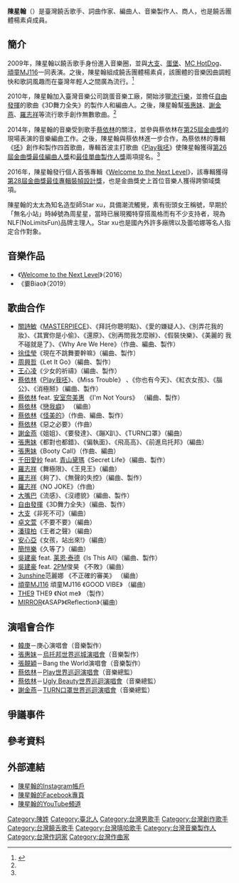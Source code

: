 {{Distinguish|text=电子游戏设计师'''[[陈星汉|陈星汉]]'''}}
{{藝人
| 姓名               = 陳星翰
| 類型               = 男歌手
| 國籍               = {{ROC}}
| 出生日期           = {{Birth date and age|1985|6|10}}
| 出生地點           = {{TWN}}[[臺北市|臺北市]]
| 職業               = 饒舌歌手、詞曲作家、音樂製作人、商人
| 配偶               = 許芳熏
| 兒女               = 1
| 出道地點           = {{TWN}}
| 活躍年代           = 2009年至今
| 經紀公司           = 艾克斯娛樂
| 相關團體           = 楊素貞、30cm
| 英文名             = Starr Chen
| IMDb               = 10425487
| goldenmelodyawards = {{獎項|[[最佳專輯裝幀設計獎_(金曲獎)|最佳專輯裝幀設計獎]]|2017年|《[[Welcome_to_the_Next_Level|Welcome to the Next Level]]》}}
| awards             = {{Awards|award=[[Mnet亞洲音樂大獎|Mnet亞洲音樂大獎]]|year=2019年|title=《[[Ugly_Beauty|Ugly Beauty]]》|name=年度最佳製作人}}
}}

'''陳星翰'''（{{bd|1985年|6月10日|catIdx=}}）是臺灣饒舌歌手、詞曲作家、編曲人、音樂製作人、商人，也是饒舌團體楊素貞成員。

== 簡介 ==
2009年，陳星翰以饒舌歌手身份進入音樂圈，並與[[大支|大支]]、[[蛋堡_(音樂人)|蛋堡]]、[[MC_HotDog|MC HotDog]]、[[頑童MJ116|頑童MJ116]]一同表演。之後，陳星翰組成饒舌團體楊素貞，該團體的音樂因曲調輕快和歌詞風趣而在臺灣年輕人之間廣為流行。<ref name=":0">{{Cite web|url=http://www.starrchen.club/blank-mpvle|title=starrchen|accessdate=2017-02-02|work=starrchen}}</ref>

2010年，陳星翰加入臺灣音樂公司跳蛋音樂工廠，開始涉獵[[流行_(音樂類型)|流行樂]]，並擔任[[自由發揮|自由發揮]]的歌曲《3D舞力全失》的製作人和編曲人。之後，陳星翰幫[[張惠妹|張惠妹]]、[[謝金燕|謝金燕]]、[[羅志祥|羅志祥]]等流行歌手創作無數歌曲。<ref name=":0" />

2014年，陳星翰的音樂受到歌手[[蔡依林|蔡依林]]的關注，並參與蔡依林在[[第25屆金曲獎|第25屆金曲獎]]的現場表演的音樂編曲工作。之後，陳星翰與蔡依林進一步合作，為蔡依林的專輯《[[呸|呸]]》創作和製作四首歌曲，專輯首波主打歌曲《[[Play我呸|Play我呸]]》使陳星翰獲得[[第26屆金曲獎|第26屆金曲獎]][[最佳編曲人獎_(金曲獎)|最佳編曲人獎]]和[[最佳單曲製作人獎_(金曲獎)|最佳單曲製作人獎]]兩項提名。<ref name=":0" />

2016年，陳星翰發行個人首張專輯《[[Welcome_to_the_Next_Level|Welcome to the Next Level]]》，該專輯獲得[[第28屆金曲獎|第28屆金曲獎]][[最佳專輯裝幀設計獎_(金曲獎)|最佳專輯裝幀設計獎]]，也是金曲獎史上首位音樂人獲得跨領域獎項。

陳星翰的太太為知名造型師Star xu，具備潮流觸覺，素有街頭女王稱號，早期於「無名小站」時綽號為周星星，當時已展現獨特穿搭風格而有不少支持者，現為NLF(NoLimitsFun)品牌主理人。Star xu也是國內外許多廠牌以及蕾哈娜等名人指定合作對象。

== 音樂作品 ==
* 《[[Welcome_to_the_Next_Level|Welcome to the Next Level]]》（2016）
* 《嫑Biao》（2019）

== 歌曲合作 ==
*[[關詩敏|關詩敏]]《[[MASTERPIECE|MASTERPIECE]]》、《拜託你聰明點》、《愛的嫌疑人》、《別弄花我的妝》、《其實你是小偷》、《還原》、《別再問我怎麼辦》、《假裝快樂》、《美麗的 我不碰就是了》、《Why Are We Here》（作曲、編曲、製作）
*[[徐佳瑩|徐佳瑩]]《現在不跳舞要幹嘛》（編曲、製作）
*[[周興哲|周興哲]]《Let It Go》（編曲、製作）
*[[王心凌|王心凌]]《少女的祈禱》（編曲、製作）
*[[蔡依林|蔡依林]]《[[Play我呸|Play我呸]]》、《Miss Trouble》 、《你也有今天》、《紅衣女孩》、《腦公》、《消極掰》（編曲、製作）
*[[蔡依林|蔡依林]] feat. [[安室奈美惠|安室奈美惠]] 《I'm Not Yours》 （編曲、製作）
*[[蔡依林|蔡依林]]《[[戀我癖|戀我癖]]》 （編曲）
*[[蔡依林|蔡依林]]《[[怪美的|怪美的]]》（作曲、編曲、製作）
*[[蔡依林|蔡依林]]《惡之必要》（作曲）
*[[謝金燕|謝金燕]]《姐姐》、《要發達》、《蹦X趴》、《TURN口罩》（編曲）
*[[張惠妹|張惠妹]]《都對也都錯》、《偏執面》、《飛高高》、《前進烏托邦》（編曲）
*[[張惠妹|張惠妹]]《Booty Call》（作曲、編曲）
*[[千田愛紗|千田愛紗]] feat. [[青山黛瑪|青山黛瑪]]《Secret Life》（編曲、製作）
*[[羅志祥|羅志祥]]《舞極限》、《王見王》（編曲）
*[[羅志祥|羅志祥]]《夠了》、《無聲的失控》（編曲、製作）
*[[羅志祥|羅志祥]]《NO JOKE》（作曲）
*[[大嘴巴|大嘴巴]]《流感》、《沒禮貌》（編曲、製作）
*[[自由發揮|自由發揮]]《3D舞力全失》（編曲、製作）
*[[大支|大支]]《非死不可》（編曲）
*[[卓文萱|卓文萱]]《不要不要》（編曲）
*[[潘瑋柏|潘瑋柏]]《王者之聲》（編曲）
*[[安心亞|安心亞]]《女孩，站出來!》（編曲）
*[[簡愷樂|簡愷樂]]《久等了》（編曲）
*[[吳建豪|吳建豪]] feat. [[莱恩·泰德|莱恩·泰德]]《Is This All》（編曲、製作）
*[[吳建豪|吳建豪]] feat. [[2PM|2PM]]俊昊  《不敗》（編曲）
*[[3unshine|3unshine]]范麗娜  《不正確的審美》 （編曲）
*[[頑童MJ116|頑童MJ116]] 頑童MJ116  《GOOD VIBE》 （編曲）
*[[THE9|THE9]] THE9 《Not me》 （製作）
*[[MIRROR_(組合)|MIRROR]]《ASAP》《Reflection》（編曲）

== 演唱會合作 ==
*[[韓庚_(藝人)|韓庚]]－庚心演唱會（音樂製作）
*[[張惠妹|張惠妹]]－[[烏托邦世界巡城演唱會|烏托邦世界巡城演唱會]]（音樂製作）
*[[张靓颖|張靚穎]]－Bang the World演唱會（音樂製作）
*[[蔡依林|蔡依林]]－[[Play世界巡迴演唱會|Play世界巡迴演唱會]]（音樂總監）
*[[蔡依林|蔡依林]]－[[Ugly_Beauty世界巡迴演唱會|Ugly Beauty世界巡迴演唱會]]（音樂總監）
*[[謝金燕|謝金燕]]－[[TURN口罩世界巡迴演唱會|TURN口罩世界巡迴演唱會]]（音樂總監）

== 爭議事件 ==
{{Main|戀我癖}}

== 參考資料 ==
{{Reflist}}

== 外部連結 ==
*[https://instagram.com/starrch3n 陳星翰的Instagram帳戶]
*[https://www.facebook.com/xStarrChenx 陳星翰的Facebook專頁]
*[https://youtube.com/channel/UCxTveYBDmuuDc94wU2CR27w 陳星翰的YouTube頻道]

{{Golden-Melody-Recording Package}}

[[Category:陳姓|Category:陳姓]]
[[Category:臺北人|Category:臺北人]]
[[Category:台灣男歌手|Category:台灣男歌手]]
[[Category:台灣創作歌手|Category:台灣創作歌手]]
[[Category:台灣饒舌歌手|Category:台灣饒舌歌手]]
[[Category:台灣嘻哈歌手|Category:台灣嘻哈歌手]]
[[Category:台灣音樂製作人|Category:台灣音樂製作人]]
[[Category:台灣作詞家|Category:台灣作詞家]]
[[Category:台灣作曲家|Category:台灣作曲家]]